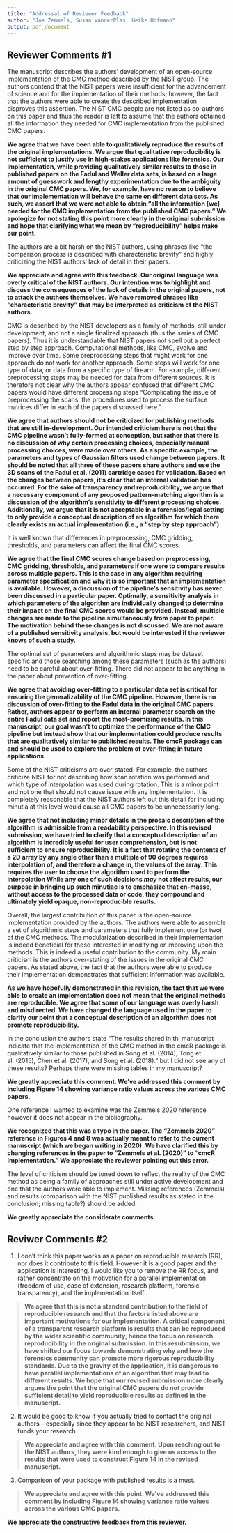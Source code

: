 ```yaml
---
title: "Addressal of Reviewer Feedback"
author: "Joe Zemmels, Susan VanderPlas, Heike Hofmann"
output: pdf_document
---
```


## Reviewer Comments \#1

The manuscript describes the authors’ development of an open-source implementation of the CMC method described by the NIST group. 
The authors contend that the NIST papers were insufficient for the advancement of science and for the implementation of their methods; however, the fact that the authors were able to create the described implementation disproves this assertion. 
The NIST CMC people are not listed as co-authors on this paper and thus the reader is left to assume that the authors obtained all the information they needed for CMC implementation from the published CMC papers.

**We agree that we have been able to qualitatively reproduce the results of the original implementations. We argue that qualitative reproducibility is not sufficient to justify use in high-stakes applications like forensics. Our implementation, while providing qualitatively similar results to those in published papers on the Fadul and Weller data sets, is based on a large amount of guesswork and lengthy experimentation due to the ambiguity in the original CMC papers. We, for example, have no reason to believe that our implementation will behave the same on different data sets. As such, we assert that we were not able to obtain "all the information [we] needed for the CMC implementation from the published CMC papers." We apologize for not stating this point more clearly in the original submission and hope that clarifying what we mean by "reproducibility" helps make our point.**

The authors are a bit harsh on the NIST authors, using phrases like “the comparison process is described with characteristic brevity” and highly criticizing the NIST authors’ lack of detail in their papers. 

**We appreciate and agree with this feedback. Our original language was overly critical of the NIST authors. Our intention was to highlight and discuss the consequences of the lack of details in the original papers, not to attack the authors themselves. We have removed phrases like "characteristic brevity" that may be interpreted as criticism of the NIST authors.**

CMC is described by the NIST developers as a family of methods, still under development, and not a single finalized approach (thus the series of CMC papers).
Thus it is understandable that NIST papers not spell out a perfect step by step approach.
Computational methods, like CMC, evolve and improve over time. 
Some preprocessing steps that might work for one approach do not work for another approach. 
Some steps will work for one type of data, or data from a specific type of firearm.
For example, different preprocessing steps may be needed for data from different sources. 
It is therefore not clear why the authors appear confused that different CMC papers would have different processing steps “Complicating the issue of preprocessing the scans, the procedures used to process the surface matrices differ in each of the papers discussed here.”.

**We agree that authors should not be criticized for publishing methods that are still in-development. Our intended criticism here is not that the CMC pipeline wasn't fully-formed at conception, but rather that there is no discussion of why certain processing choices, especially manual processing choices, were made over others. As a specific example, the parameters and types of Gaussian filters used change between papers. It should be noted that all three of these papers share authors and use the 3D scans of the Fadul et al. (2011) cartridge cases for validation. Based on the changes between papers, it's clear that an internal validation has occurred. For the sake of transparency and reproducibility, we argue that a necessary component of any proposed pattern-matching algorithm is a discussion of the algorithm's sensitivity to different processing choices. Additionally, we argue that it is not acceptable in a forensics/legal setting to only provide a conceptual description of an algorithm for which there clearly exists an actual implementation (i.e., a "step by step approach").**

It is well known that differences in preprocessing, CMC gridding, thresholds, and parameters can affect the final CMC scores. 

**We agree that the final CMC scores change based on preprocessing, CMC gridding, thresholds, and parameters if one were to compare results across multiple papers. This is the case in any algorithm requiring parameter specification and why it is so important that an implementation is available. However, a discussion of the pipeline's sensitivity has never been discussed in a particular paper. Optimally, a sensitivity analysis in which parameters of the algorithm are individually changed to determine their impact on the final CMC scores would be provided. Instead, multiple changes are made to the pipeline simultaneously from paper to paper. The motivation behind these changes is not discussed. We are not aware of a published sensitivity analysis, but would be interested if the reviewer knows of such a study.**

The optimal set of parameters and algorithmic steps may be dataset specific and those searching among these parameters (such as the authors) need to be careful about over-fitting. 
There did not appear to be anything in the paper about prevention of over-fitting.

**We agree that avoiding over-fitting to a particular data set is critical for ensuring the generalizability of the CMC pipeline. However, there is no discussion of over-fitting to the Fadul data in the original CMC papers. Rather, authors appear to perform an internal parameter search on the entire Fadul data set and report the most-promising results. In this manuscript, our goal wasn't to optimize the performance of the CMC pipeline but instead show that our implementation could produce results that are qualitatively similar to published results. The cmcR package can and should be used to explore the problem of over-fitting in future applications.**

Some of the NIST criticisms are over-stated. 
For example, the authors criticize NIST for not describing how scan rotation was performed and which type of interpolation was used during rotation. 
This is a minor point and not one that should not cause issue with any implementation.
It is completely reasonable that the NIST authors left out this detail for including minutia at this level would cause all CMC papers to be unnecessarily long.

**We agree that not including minor details in the prosaic description of the algorithm is admissible from a readability perspective. In this revised submission, we have tried to clarify that a conceptual description of an algorithm is incredibly useful for user comprehension, but is not sufficient to ensure reproducibility. It is a fact that rotating the contents of a 2D array by any angle other than a multiple of 90 degrees requires interpolation of, and therefore a change in, the values of the array. This requires the user to choose the algorithm used to perform the interpolation While any one of such decisions *may* not affect results, our purpose in bringing up such minutiae is to emphasize that en-masse, without access to the processed data or code, they compound and ultimately yield opaque, non-reproducible results.**

Overall, the largest contribution of this paper is the open-source implementation provided by the authors. 
The authors were able to assemble a set of algorithmic steps and parameters that fully implement one (or two) of the CMC methods.
The modularization described in their implementation is indeed beneficial for those interested in modifying or improving upon the methods.
This is indeed a useful contribution to the community. 
My main criticism is the authors over-stating of the issues in the original CMC papers. 
As stated above, the fact that the authors were able to produce their implementation demonstrates that sufficient information was available. 

**As we have hopefully demonstrated in this revision, the fact that we were able to create an implementation does not mean that the original methods are reproducible. We agree that some of our language was overly harsh and misdirected. We have changed the language used in the paper to clarify our point that a conceptual description of an algorithm does not promote reproducibility.**

In the conclusion the authors state “The results shared in thi manuscript indicate that the implementation of the CMC method in the cmcR package is qualitatively similar to those published in Song et al. (2014), Tong et al. (2015), Chen et al. (2017), and Song et al. (2018).” but I did not see any of these results?
Perhaps there were missing tables in my manuscript?

**We greatly appreciate this comment. We've addressed this comment by including Figure 14 showing variance ratio values across the various CMC papers.**

One reference I wanted to examine was the Zemmels 2020 reference however it does not appear in the bibliography.

**We recognized that this was a typo in the paper. The "Zemmels 2020" reference in Figures 4 and 8 was actually meant to refer to the current manuscript (which we began writing in 2020). We have clarified this by changing references in the paper to "Zemmels et al. (2020)" to "cmcR Implementation." We appreciate the reviewer pointing out this error.**

The level of criticism should be toned down to reflect the reality of the CMC method as being a family of approaches still under active development and one that the authors were able to implement. 
Missing references (Zemmels) and results (comparison with the NIST published results as stated in the conclusion; missing table?) should be added.

**We greatly appreciate the considerate comments.**

## Reviwer Comments \#2

1.  I don’t think this paper works as a paper on reproducible research (RR), nor does it contribute to this field. 
However it is a good paper and the application is interesting. 
I would like you to remove the RR focus, and rather concentrate on the motivation for a parallel implementation (freedom of use, ease of extension, research platform, forensic transparency), and the implementation itself.

> **We agree that this is not a standard contribution to the field of reproducible research and that the factors listed above are important motivations for our implementation. A critical component of a transparent research platform is results that can be reproduced by the wider scientific community, hence the focus on research reproducibility in the original submission. In this resubmission, we have shifted our focus towards demonstrating why and how the forensics community can promote more rigorous reproducibility standards. Due to the gravity of the application, it is dangerous to have parallel implementations of an algorithm that may lead to different results. We hope that our revised submission more clearly argues the point that the original CMC papers do not provide sufficient detail to yield reproducible results as defined in the manuscript.**

2.  It would be good to know if you actually tried to contact the original authors – especially since they appear to be NIST researchers, and NIST funds your research

> **We appreciate and agree with this comment. Upon reaching out to the NIST authors, they were kind enough to give us access to the results that were used to construct Figure 14 in the revised manuscript.**

3.  Comparison of your package with published results is a must.

> **We appreciate and agree with this point. We've addressed this comment by including Figure 14 showing variance ratio values across the various CMC papers.**

**We appreciate the constructive feedback from this reviewer.**
